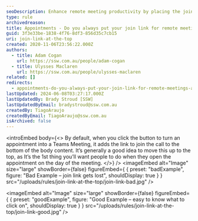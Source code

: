 ```yaml
---
seoDescription: Enhance remote meeting productivity by placing the join link at the top of appointment bodies to ensure attendees can easily access and participate.
type: rule
archivedreason:
title: Appointments - Do you always put your join link for remote meetings at the top of the body?
guid: 3f3e33be-1838-4f76-8df3-856d35c7cb15
uri: join-link-at-the-top
created: 2020-11-06T23:56:22.000Z
authors:
  - title: Adam Cogan
    url: https://ssw.com.au/people/adam-cogan
  - title: Ulysses Maclaren
    url: https://ssw.com.au/people/ulysses-maclaren
related: []
redirects:
  - appointments-do-you-always-put-your-join-link-for-remote-meetings-at-the-top-of-the-body
lastUpdated: 2024-06-08T03:27:17.000Z
lastUpdatedBy: Brady Stroud [SSW]
lastUpdatedByEmail: bradystroud@ssw.com.au
createdBy: TiagoAraujo
createdByEmail: TiagoAraujo@ssw.com.au
isArchived: false
---
```


<introEmbed
  body={<>
By default, when you click the button to turn an appointment into a Teams Meeting, it adds the link to join the call to the bottom of the body content. It’s generally a good idea to move this up to the top, as It’s the 1st thing you’ll want people to do when they open the appointment on the day of the meeting.
  </>}
/>
<imageEmbed
  alt="Image"
  size="large"
  showBorder={false}
  figureEmbed={ {
    preset: "badExample",
    figure: "Bad Example – join link gets lost",
    shouldDisplay: true
  } }
  src="/uploads/rules/join-link-at-the-top/join-link-bad.jpg"
/>

<imageEmbed
  alt="Image"
  size="large"
  showBorder={false}
  figureEmbed={ {
    preset: "goodExample",
    figure: "Good Example – easy to know what to click on",
    shouldDisplay: true
  } }
  src="/uploads/rules/join-link-at-the-top/join-link-good.jpg"
/>
